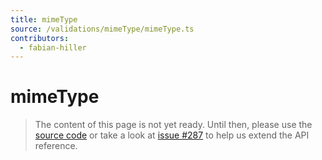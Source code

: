 ```yaml
---
title: mimeType
source: /validations/mimeType/mimeType.ts
contributors:
  - fabian-hiller
---
```


# mimeType

> The content of this page is not yet ready. Until then, please use the [source code](https://github.com/fabian-hiller/valibot/blob/main/library/src/validations/mimeType/mimeType.ts) or take a look at [issue #287](https://github.com/fabian-hiller/valibot/issues/287) to help us extend the API reference.
